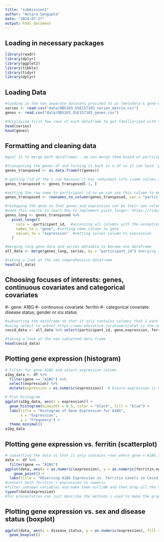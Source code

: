 ```yaml
---
title: "submission1"
author: "Antara Sengupta"
date: "2024-07-27"
output: html_document
---
```


## Loading in necessary packages
```r
library(readr)
library(dplyr)
library(ggplot2)
library(tibble)
library(tidyr)
library(dplyr)
```

## Loading Data

```r
#loading in the two separate datasets provided to us (metadata & gene exppression data)
series <- read.csv("data/QBS103_GSE157103_series_matrix.csv")
genes <- read.csv("data/QBS103_GSE157103_genes.csv")

#displaying first few rows of each dataframe to get familiarized with the data
head(series)
head(genes)
```
## Formatting and cleaning data

```r
#goal is to merge both dataframes - we can merge them based on participant ID

#transposing the genes df and turning it back to a df so it can have 'participant_id' as rows (the same rows as the metadata)
genes_transposed <- as.data.frame(t(genes))

# getting rid of the x row because it has redundant info (same values as column names)
genes_transposed <- genes_transposed[-1, ]

#setting the row name to participant id so we can use this column to merge with metadata
genes_transposed <- rownames_to_column(genes_transposed, var = "participant_id")

#reshaping the gene so that genes and expression can be their own columns using pivot_longer
#used this source to learn how to implement pivot_longer: https://tidyr.tidyverse.org/reference/pivot_longer.html
genes_long <- genes_transposed %>%
   pivot_longer(
     cols = -participant_id,  #accessing all columns with the exception of participant_id because it is the only column without gene info
     names_to = "gene", #setting name column to gene
     values_to = "expression"  #setting values column to expression
   )

#merging long gene data and series metadata to become one dataframe
all_data <- merge(genes_long, series, by = "participant_id") #merging it on 'participant_id' column

#taking a look at the new comprehensive dataframe
head(all_data)
```


## Choosing focuses of interests: genes, continuous covariates and categorical covariates
#- gene: A1BG
#- continuous covariate: ferritin
#- categorical covariate: disease status, gender or icu status 
```r
#subsetting the dataframe so that it only contains columns that I want to perform further analysis on 
#using select to subset https://www.educative.io/answers/what-is-the-select-function-in-r
covid_data <- all_data %>% select(participant_id, gene,expression, ferritin.ng.ml., sex, disease_status)

#taking a look at the new subsetted data frame
head(covid_data)
```

## Plotting gene expression (histogram)
```r
# Filter for gene A1BG and select expression column
a1bg_data <- df %>%
  filter(gene == "A1BG") %>%
  select(expression) %>%
  mutate(expression = as.numeric(expression))  # Ensure expression is numeric

# Plot histogram
ggplot(a1bg_data, aes(x = expression)) +
  geom_histogram(binwidth = 0.5, color = "black", fill = "blue") +
  labs(title = "Histogram of Gene Expression for A1BG",
       x = "Expression",
       y = "Frequency") +
  theme_minimal()
a1bg_data
```

## Plotting gene expression vs. ferritin (scatterplot)

```r
# subsetting the data so that it only contains rows where gene = A1BG and also the sex variable so it gets rid of the unknown rows
data <- df %>%
  filter(gene == "A1BG")
ggplot(data, aes(x = as.numeric(expression), y = as.numeric(ferritin.ng.ml.))) +
    geom_point() + 
  labs(title = "Observing A1BG Expression vs. Ferritin Levels in Covid Patients", x= "A1BG Expression" ,y = "Ferritin (ng/ml)")
#convert both ferritin + expression to numeric
#filter unknown variables and make them null/NA and then drop all the nulls
typeof(data$expression)
#for presentation can just describe the methods i used to make the graph and general interpretation
```

## Plotting gene expression vs. sex and disease status (boxplot)

```r
ggplot(data, aes(x = disease_status, y = as.numeric(expression), fill = sex)) +
  geom_boxplot() 
```